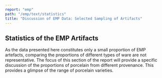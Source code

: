 ```yaml
---
report: "emp"
path: "/emp/text/statistics"
title: "Discussion of EMP Data: Selected Sampling of Artifacts"
---
```



## Statistics of the EMP Artifacts

As the data presented here constitutes only a small proportion of EMP artefacts, comparing the proportions of different types of ware are not representative. The focus of this section of the report will provide a specific discussion of the proportions of porcelain from different provenance. This provides a glimpse of the range of porcelain varieties.


<Figure img={"Diagram_12_19th_c_European_Porcelain_Type_of_Ware.jpg"} />
<Figure img={"Diagram_11_19th_c_Chinese_Porcelain_Type_of_Ware_Proportion.jpg"} />
<Figure img={"Diagram_9_19th_c_Porcelain_Form_Proportion_by_sherd_no.jpg"} />
<Figure img={"Diagram_10_19th_c_Porcelain_Form_Proportion_by_weight.jpg"} />
<Figure img={"Diagram_7_Stoneware_Form_Proportion_by_No_of_Sherds.jpg"} />
<Figure img={"Diagram_8_Stoneware_Form_Proportion_by_Weight.jpg"} />
<Figure img={"Diagram_5_Earthenware_Form_Proportion_No_of_Sherds.jpg"} />
<Figure img={"Diagram_6_Earthenware_Form_Proportion_by_weight.jpg"} />
<Figure img={"Diagram_3_Porcelain_Form_Proportion_No_of_Sherds.jpg"} />
<Figure img={"Diagram_4_Porcelain_Form_Proportion_By_Weight.jpg"} />
<Figure img={"Diagram_2_Pie_chart_proportion_of_types_of_material_by_weight_in_grammes.jpg"} />
<Figure img={"Diagram_1_Pie_chart_proportion_of_types_of_material_by_number_of_sherds.jpg"} />